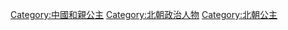 [[Category:中國和親公主|Category:中國和親公主]]
[[Category:北朝政治人物|Category:北朝政治人物]]
[[Category:北朝公主|Category:北朝公主]]